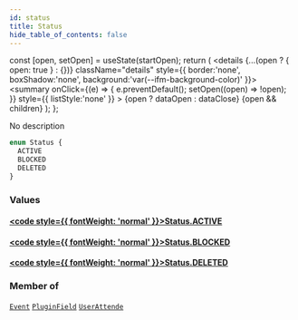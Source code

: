 ```yaml
---
id: status
title: Status
hide_table_of_contents: false
---
```







  const [open, setOpen] = useState(startOpen);
  return (
    <details {...(open ? { open: true } : {})} className="details" style={{ border:'none', boxShadow:'none', background:'var(--ifm-background-color)' }}>
      <summary
        onClick={(e) => {
          e.preventDefault();
          setOpen((open) => !open);
        }}
        style={{ listStyle:'none' }}
      >
      {open ? dataOpen : dataClose}
      </summary>
      {open && children}
    </details>
  );
};




No description


```graphql
enum Status {
  ACTIVE
  BLOCKED
  DELETED
}
```


### Values

#### [<code style={{ fontWeight: 'normal' }}>Status.<b>ACTIVE</b></code>](#) 
> 
> 

#### [<code style={{ fontWeight: 'normal' }}>Status.<b>BLOCKED</b></code>](#) 
> 
> 

#### [<code style={{ fontWeight: 'normal' }}>Status.<b>DELETED</b></code>](#) 
> 
> 



### Member of

[`Event`](/schema/objects/event)  <Badge class="secondary" text="object"/><Bullet />[`PluginField`](/schema/objects/plugin-field)  <Badge class="secondary" text="object"/><Bullet />[`UserAttende`](/schema/objects/user-attende)  <Badge class="secondary" text="object"/>

